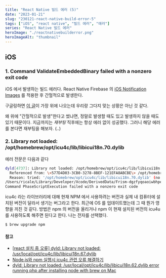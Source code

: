 ```yaml
---
title: "React Native 빌드 에러 (5)"
date: "2023-01-21"
slug: "230121-react-native-build-error-5"
tags: ["iOS", "react native", "빌드 에러", "에러"]
series: "React Native 빌드 에러"
heroImage: "./reactnativebuilderror.png"
heroImageAlt: "thumbnail"
---
```


## iOS

### 1. Command ValidateEmbeddedBinary failed with a nonzero exit code

iOS 에서 발생하는 빌드 에러다. React Native Firebase 의 [iOS Notification Images](https://rnfirebase.io/messaging/ios-notification-images) 를 적용한 후 간헐적으로 발생한다.

구글링하면 [이 글](https://stackoverflow.com/questions/68760126/m1-command-validateembeddedbinary-failed-with-a-nonzero-exit-code-archiving-er)이 가장 위에 나오는데 우리랑 그다지 맞는 상황은 아닌 것 같다.

왜 위에 "간헐적으로 발생"한다고 썼냐면, 정말로 발생할 때도 있고 발생하지 않을 때도 있기 때문이다. 지금까지는 _재부팅_ 직후에는 항상 에러 없이 성공했다. 그러니 해당 에러를 본다면 재부팅을 해보자. (..)

### 2. Library not loaded: /opt/homebrew/opt/icu4c/lib/libicui18n.70.dylib

에러 전문은 다음과 같다

```sh
dyld[4737]: Library not loaded: /opt/homebrew/opt/icu4c/lib/libicui18n.70.dylib
  Referenced from: \<577D4D03-3CB0-3278-8BEF-121EFA8ABCBE\> /opt/homebrew/Cellar/node/18.2.0/bin/node
  Reason: tried: '/opt/homebrew/opt/icu4c/lib/libicui18n.70.dylib' (no such file), '/System/Volumes/Preboot/Cryptexes/OS/opt/homebrew/opt/icu4c/lib/libicui18n.70.dylib' (no such file), '/opt/homebrew/opt/icu4c/lib/libicui18n.70.dylib' (no such file), '/usr/local/lib/libicui18n.70.dylib' (no such file), '/usr/lib/libicui18n.70.dylib' (no such file, not in dyld cache), '/opt/homebrew/Cellar/icu4c/71.1/lib/libicui18n.70.dylib' (no such file), '/System/Volumes/Preboot/Cryptexes/OS/opt/homebrew/Cellar/icu4c/71.1/lib/libicui18n.70.dylib' (no such file), '/opt/homebrew/Cellar/icu4c/71.1/lib/libicui18n.70.dylib' (no such file), '/usr/local/lib/libicui18n.70.dylib' (no such file), '/usr/lib/libicui18n.70.dylib' (no such file, not in dyld cache)
/Users/ricale/Library/Developer/Xcode/DerivedData/Frism-dgzfyqoaoiwbhpetiazaoylzkbxf/Build/Intermediates.noindex/Frism.build/Debug-iphoneos/Frism.build/Script-00DD1BFF1BD5951E006B06BC.sh: line 7: 4737 Abort trap: 6 ../node_modules/@sentry/cli/bin/sentry-cli react-native xcode ../node_modules/react-native/scripts/react-native-xcode.sh
Command PhaseScriptExecution failed with a nonzero exit code
```

icu4c 라는 라이브러리에 대해 현재 NPM 에서 사용하려는 버전과 실제 내 컴퓨터에 설치된 버전이 달라서 생기는 버그라고 한다. 최근에 OS 를 업데이트했는데 그 때 뭔가 영향을 끼친 것 같다. 방법은 npm 의 버전을 올리거나 npm 이 현재 설치된 버전의 icu4u 를 사용하도록 해주면 된다고 한다. 나는 전자를 선택했다.

```sh
$ brew upgrade npm
```

#### 참고

- [[react 설치 중 오류] dyld: Library not loaded: /usr/local/opt/icu4c/lib/libicui18n.67.dylib](https://choisee02.tistory.com/91)
- [Node.js와 npm 실행시 icu4c 관련 오류 해결하기](http://paikwiki.github.io/2018/06/icu4c-issue-of-nodejs)
- [dyld: Library not loaded: /usr/local/opt/icu4c/lib/libicui18n.62.dylib error running php after installing node with brew on Mac](https://stackoverflow.com/questions/53828891/dyld-library-not-loaded-usr-local-opt-icu4c-lib-libicui18n-62-dylib-error-run)
